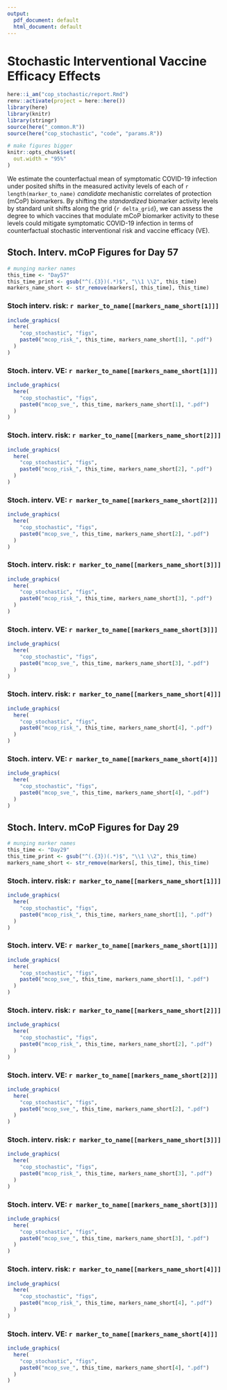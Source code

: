 ```yaml
---
output:
  pdf_document: default
  html_document: default
---
```


# Stochastic Interventional Vaccine Efficacy Effects {#cop-stochastic}

```r
here::i_am("cop_stochastic/report.Rmd")
renv::activate(project = here::here())
library(here)
library(knitr)
library(stringr)
source(here("_common.R"))
source(here("cop_stochastic", "code", "params.R"))

# make figures bigger
knitr::opts_chunk$set(
  out.width = "95%"
)
```

We estimate the counterfactual mean of symptomatic COVID-19 infection under
posited shifts in the measured activity levels of each of
`r length(marker_to_name)` _candidate_ mechanistic correlates of protection
(mCoP) biomarkers. By shifting the _standardized_ biomarker activity levels by
standard unit shifts along the grid {`r delta_grid`}, we can assess the degree
to which vaccines that modulate mCoP biomarker activity to these levels could
mitigate symptomatic COVID-19 infection in terms of counterfactual stochastic
interventional risk and vaccine efficacy (VE).

## Stoch. Interv. mCoP Figures for Day 57 {#sve-day57}

```r
# munging marker names
this_time <- "Day57"
this_time_print <- gsub("^(.{3})(.*)$", "\\1 \\2", this_time)
markers_name_short <- str_remove(markers[, this_time], this_time)
```

### Stoch interv. risk: `r marker_to_name[[markers_name_short[1]]]`

```r
include_graphics(
  here(
    "cop_stochastic", "figs",
    paste0("mcop_risk_", this_time, markers_name_short[1], ".pdf")
  )
)
```

\clearpage

### Stoch. interv. VE: `r marker_to_name[[markers_name_short[1]]]`

```r
include_graphics(
  here(
    "cop_stochastic", "figs",
    paste0("mcop_sve_", this_time, markers_name_short[1], ".pdf")
  )
)
```

\clearpage

### Stoch. interv. risk: `r marker_to_name[[markers_name_short[2]]]`

```r
include_graphics(
  here(
    "cop_stochastic", "figs",
    paste0("mcop_risk_", this_time, markers_name_short[2], ".pdf")
  )
)
```

\clearpage

### Stoch. interv. VE: `r marker_to_name[[markers_name_short[2]]]`

```r
include_graphics(
  here(
    "cop_stochastic", "figs",
    paste0("mcop_sve_", this_time, markers_name_short[2], ".pdf")
  )
)
```

\clearpage

### Stoch. interv. risk: `r marker_to_name[[markers_name_short[3]]]`

```r
include_graphics(
  here(
    "cop_stochastic", "figs",
    paste0("mcop_risk_", this_time, markers_name_short[3], ".pdf")
  )
)
```

\clearpage

### Stoch. interv. VE: `r marker_to_name[[markers_name_short[3]]]`

```r
include_graphics(
  here(
    "cop_stochastic", "figs",
    paste0("mcop_sve_", this_time, markers_name_short[3], ".pdf")
  )
)
```

\clearpage

### Stoch. interv. risk: `r marker_to_name[[markers_name_short[4]]]`

```r
include_graphics(
  here(
    "cop_stochastic", "figs",
    paste0("mcop_risk_", this_time, markers_name_short[4], ".pdf")
  )
)
```

\clearpage

### Stoch. interv. VE: `r marker_to_name[[markers_name_short[4]]]`

```r
include_graphics(
  here(
    "cop_stochastic", "figs",
    paste0("mcop_sve_", this_time, markers_name_short[4], ".pdf")
  )
)
```

\clearpage

## Stoch. Interv. mCoP Figures for Day 29 {#sve-day29}

```r
# munging marker names
this_time <- "Day29"
this_time_print <- gsub("^(.{3})(.*)$", "\\1 \\2", this_time)
markers_name_short <- str_remove(markers[, this_time], this_time)
```

### Stoch. interv. risk: `r marker_to_name[[markers_name_short[1]]]`

```r
include_graphics(
  here(
    "cop_stochastic", "figs",
    paste0("mcop_risk_", this_time, markers_name_short[1], ".pdf")
  )
)
```

\clearpage

### Stoch. interv. VE: `r marker_to_name[[markers_name_short[1]]]`

```r
include_graphics(
  here(
    "cop_stochastic", "figs",
    paste0("mcop_sve_", this_time, markers_name_short[1], ".pdf")
  )
)
```

\clearpage

### Stoch. interv. risk: `r marker_to_name[[markers_name_short[2]]]`

```r
include_graphics(
  here(
    "cop_stochastic", "figs",
    paste0("mcop_risk_", this_time, markers_name_short[2], ".pdf")
  )
)
```

\clearpage

### Stoch. interv. VE: `r marker_to_name[[markers_name_short[2]]]`

```r
include_graphics(
  here(
    "cop_stochastic", "figs",
    paste0("mcop_sve_", this_time, markers_name_short[2], ".pdf")
  )
)
```

\clearpage

### Stoch. interv. risk: `r marker_to_name[[markers_name_short[3]]]`

```r
include_graphics(
  here(
    "cop_stochastic", "figs",
    paste0("mcop_risk_", this_time, markers_name_short[3], ".pdf")
  )
)
```

\clearpage

### Stoch. interv. VE: `r marker_to_name[[markers_name_short[3]]]`

```r
include_graphics(
  here(
    "cop_stochastic", "figs",
    paste0("mcop_sve_", this_time, markers_name_short[3], ".pdf")
  )
)
```

\clearpage

### Stoch. interv. risk: `r marker_to_name[[markers_name_short[4]]]`

```r
include_graphics(
  here(
    "cop_stochastic", "figs",
    paste0("mcop_risk_", this_time, markers_name_short[4], ".pdf")
  )
)
```

\clearpage

### Stoch. interv. VE: `r marker_to_name[[markers_name_short[4]]]`

```r
include_graphics(
  here(
    "cop_stochastic", "figs",
    paste0("mcop_sve_", this_time, markers_name_short[4], ".pdf")
  )
)
```
